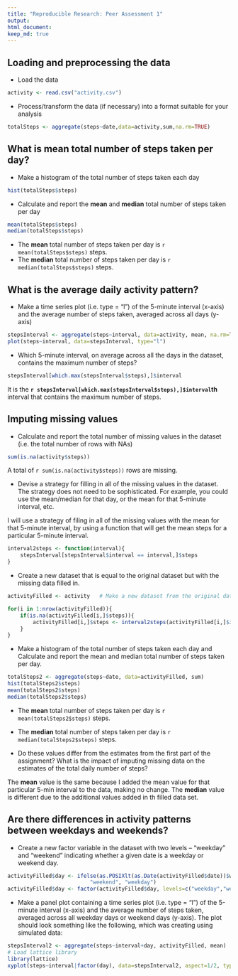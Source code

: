 ```yaml
---
title: "Reproducible Research: Peer Assessment 1"
output: 
html_document:
keep_md: true
---
```



## Loading and preprocessing the data

* Load the data
```r
activity <- read.csv("activity.csv")
```
* Process/transform the data (if necessary) into a format suitable for your analysis
```r
totalSteps <- aggregate(steps~date,data=activity,sum,na.rm=TRUE)
```

## What is mean total number of steps taken per day?

* Make a histogram of the total number of steps taken each day
```r
hist(totalSteps$steps)
```

* Calculate and report the **mean** and **median** total number of steps taken 
per day 

```r
mean(totalSteps$steps)
median(totalSteps$steps)
```
* The **mean** total number of steps taken per day is `r mean(totalSteps$steps)` steps.
* The **median** total number of steps taken per day is `r median(totalSteps$steps)` steps.

## What is the average daily activity pattern?

* Make a time series plot (i.e. type = "l") of the 5-minute interval (x-axis) and the average number of steps taken, averaged across all days (y-axis)

```r
stepsInterval <- aggregate(steps~interval, data=activity, mean, na.rm=TRUE)
plot(steps~interval, data=stepsInterval, type="l")
```

* Which 5-minute interval, on average across all the days in the dataset, contains the maximum number of steps? 
```r
stepsInterval[which.max(stepsInterval$steps),]$interval
```

It is the **`r stepsInterval[which.max(stepsInterval$steps),]$interval`th** interval that contains the maximum number of steps.

## Imputing missing values

* Calculate and report the total number of missing values in the dataset (i.e. the total number of rows with NAs)
```r
sum(is.na(activity$steps))
```
A total of `r sum(is.na(activity$steps))` rows are missing.

* Devise a strategy for filling in all of the missing values in the dataset. The strategy does not need to be sophisticated. For example, you could use the mean/median for that day, or the mean for that 5-minute interval, etc.

I will use a strategy of filing in all of the missing values with the mean for that 5-minute interval, by using a function that will get the mean steps for a particular 5-minute interval. 
```r
interval2steps <- function(interval){
    stepsInterval[stepsInterval$interval == interval,]$steps
}
```

* Create a new dataset that is equal to the original dataset but with the missing data filled in.

```r
activityFilled <- activity   # Make a new dataset from the original data

for(i in 1:nrow(activityFilled)){
    if(is.na(activityFilled[i,]$steps)){
        activityFilled[i,]$steps <- interval2steps(activityFilled[i,]$interval)
    }
}
```

* Make a histogram of the total number of steps taken each day and Calculate and report the mean and median total number of steps taken per day. 
```r
totalSteps2 <- aggregate(steps~date, data=activityFilled, sum)
hist(totalSteps2$steps)
mean(totalSteps2$steps)
median(totalSteps2$steps)
```
* The **mean** total number of steps taken per day is `r mean(totalSteps2$steps)` steps.
* The **median** total number of steps taken per day is `r median(totalSteps2$steps)` steps.

* Do these values differ from the estimates from the first part of the assignment? What is the impact of imputing missing data on the estimates of the total daily number of steps?

The **mean** value is the same because I added the mean value for that particular 5-min interval to the data, making no change. The **median** value is different due to the additional values added in th filled data set.


## Are there differences in activity patterns between weekdays and weekends?

* Create a new factor variable in the dataset with two levels – “weekday” and “weekend” indicating whether a given date is a weekday or weekend day.
```r
activityFilled$day <- ifelse(as.POSIXlt(as.Date(activityFilled$date))$wday%%6 == 0,
                          "weekend", "weekday")
activityFilled$day <- factor(activityFilled$day, levels=c("weekday","weekend"))
```


* Make a panel plot containing a time series plot (i.e. type = "l") of the 5-minute interval (x-axis) and the average number of steps taken, averaged across all weekday days or weekend days (y-axis). The plot should look something like the following, which was creating using simulated data:
```r
stepsInterval2 <- aggregate(steps~interval+day, activityFilled, mean)
# Load lattice library
library(lattice)
xyplot(steps~interval|factor(day), data=stepsInterval2, aspect=1/2, type="l")

```